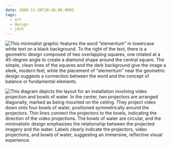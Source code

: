 ```yaml
---
date: 2009-11-30T18:48:00.000Z
tags:
  - art
  - design
  - jdch
---
```

![This minimalist graphic features the word "elementum" in lowercase white text on a black background. To the right of the text, there is a geometric design composed of two overlapping squares, one rotated at a 45-degree angle to create a diamond shape around the central square. The simple, clean lines of the squares and the dark background give the image a sleek, modern feel, while the placement of "elementum" near the geometric design suggests a connection between the word and the concept of balance or fundamental elements.](/assets/art/20091130-portfolio-1.jpg)

![This diagram depicts the layout for an installation involving video projection and bowls of water. In the center, two projectors are arranged diagonally, marked as being mounted on the ceiling. They project video down onto four bowls of water, positioned symmetrically around the projectors. Thin lines connect the projectors to the bowls, indicating the direction of the video projections. The bowls of water are circular, and the minimalistic design emphasizes the relationship between the projected imagery and the water. Labels clearly indicate the projectors, video projections, and bowls of water, suggesting an immersive, reflective visual experience.](/assets/art/20091130-portfolio-2.jpg)